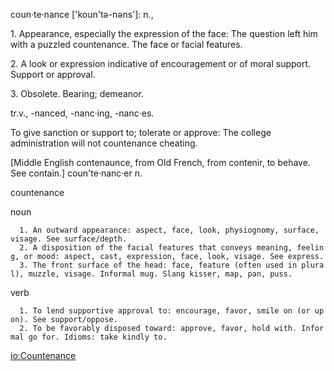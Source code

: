 {{rfc}}
coun·te·nance ['koun'tə-nəns']: n.,

1. Appearance, especially the expression of the face: The question left him with a puzzled countenance.
The face or facial features.

2. A look or expression indicative of encouragement or of moral support.
Support or approval.

3. Obsolete. Bearing; demeanor.

tr.v., -nanced, -nanc·ing, -nanc·es.

To give sanction or support to; tolerate or approve: The college administration will not countenance cheating.

[Middle English contenaunce, from Old French, from contenir, to behave. See contain.]
coun'te·nanc·er n.


countenance

noun

   1. An outward appearance: aspect, face, look, physiognomy, surface, visage. See surface/depth.
   2. A disposition of the facial features that conveys meaning, feeling, or mood: aspect, cast, expression, face, look, visage. See express.
   3. The front surface of the head: face, feature (often used in plural), muzzle, visage. Informal mug. Slang kisser, map, pan, puss. 

verb

   1. To lend supportive approval to: encourage, favor, smile on (or upon). See support/oppose.
   2. To be favorably disposed toward: approve, favor, hold with. Informal go for. Idioms: take kindly to.

[[io:Countenance]]